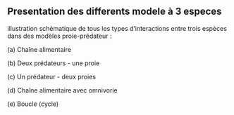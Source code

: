 ## Presentation des differents modele à 3 especes

 illustration schématique de tous les types d’interactions entre trois espèces dans des modèles proie-prédateur :

(a) Chaîne alimentaire

(b) Deux prédateurs - une proie

(c) Un prédateur - deux proies

(d) Chaîne alimentaire avec omnivorie

(e) Boucle (cycle)


